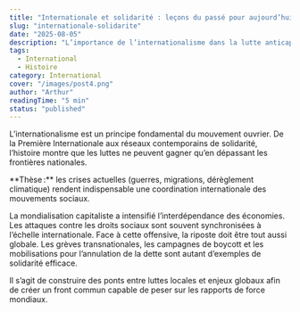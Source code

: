 ```yaml
---
title: "Internationale et solidarité : leçons du passé pour aujourd’hui"
slug: "internationale-solidarite"
date: "2025-08-05"
description: "L’importance de l’internationalisme dans la lutte anticapitaliste."
tags:
  - International
  - Histoire
category: International
cover: "/images/post4.png"
author: "Arthur"
readingTime: "5 min"
status: "published"
---
```



L’internationalisme est un principe fondamental du mouvement ouvrier. De la Première Internationale aux réseaux contemporains de solidarité, l’histoire montre que les luttes ne peuvent gagner qu’en dépassant les frontières nationales.

<Callout type="thesis">
**Thèse :** les crises actuelles (guerres, migrations, dérèglement climatique) rendent indispensable une coordination internationale des mouvements sociaux.
</Callout>

La mondialisation capitaliste a intensifié l’interdépendance des économies. Les attaques contre les droits sociaux sont souvent synchronisées à l’échelle internationale. Face à cette offensive, la riposte doit être tout aussi globale. Les grèves transnationales, les campagnes de boycott et les mobilisations pour l’annulation de la dette sont autant d’exemples de solidarité efficace.

Il s’agit de construire des ponts entre luttes locales et enjeux globaux afin de créer un front commun capable de peser sur les rapports de force mondiaux.